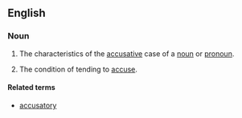 ==English==
{{suffix|accusative|ness}}

===Noun===
{{en-noun|es}}

# {{linguistics}} The characteristics of the [[accusative]] case of a [[noun]] or [[pronoun]].
# The condition of tending to [[accuse]].

====Related terms====
*[[accusatory]]